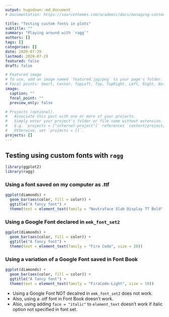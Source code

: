 ```yaml
---
output: hugodown::md_document
# Documentation: https://sourcethemes.com/academic/docs/managing-content/

title: "Testing custom fonts in plots"
subtitle: ""
summary: "Playing around with `ragg`"
authors: []
tags: []
categories: []
date: 2020-07-29
lastmod: 2020-07-29
featured: false
draft: false

# Featured image
# To use, add an image named `featured.jpg/png` to your page's folder.
# Focal points: Smart, Center, TopLeft, Top, TopRight, Left, Right, BottomLeft, Bottom, BottomRight.
image:
  caption: ""
  focal_point: ""
  preview_only: false

# Projects (optional).
#   Associate this post with one or more of your projects.
#   Simply enter your project's folder or file name without extension.
#   E.g. `projects = ["internal-project"]` references `content/project/deep-learning/index.md`.
#   Otherwise, set `projects = []`.
projects: []
---
```


## Testing using custom fonts with `ragg`

```r
library(ggplot2)
library(ragg)
```

### Using a font saved on my computer as .ttf

```r
ggplot(diamonds) + 
  geom_bar(aes(color, fill = color)) + 
  ggtitle("A fancy font") + 
  theme(text = element_text(family = "Neutraface Slab Display TT Bold", size = 20))
```
### Using a Google Font declared in `emk_font_set2`

```r
ggplot(diamonds) + 
  geom_bar(aes(color, fill = color)) + 
  ggtitle("A fancy font") + 
  theme(text = element_text(family = "Fira Code", size = 20))
```

### Using a variation of a Google Font saved in Font Book

```r
ggplot(diamonds) + 
  geom_bar(aes(color, fill = color)) + 
  ggtitle("A fancy font") + 
  theme(text = element_text(family = "FiraCode-Light", size = 10))
```

:::note
- Using a Google Font NOT decalred in `emk_font_set2` does not work.
- Also, using a .otf font in Font Book doesn't work.
- Also, using adding `face = "italic"` to `element_text` doesn't work if italic option not specified in font set.
:::


